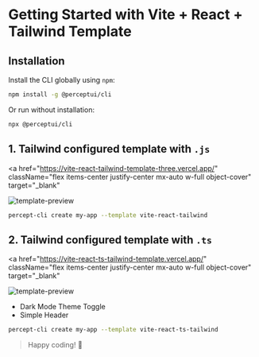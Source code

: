 # Getting Started with Vite + React + Tailwind Template

## Installation

Install the CLI globally using `npm`:

```bash copy
npm install -g @perceptui/cli
```

Or run without installation:

```bash copy
npx @perceptui/cli
```

## 1. Tailwind configured template with `.js`

<a
  href="https://vite-react-tailwind-template-three.vercel.app/"
  className="flex items-center justify-center mx-auto w-full object-cover"
  target="_blank"
>
  <img
    src="https://raw.githubusercontent.com/perceptui/docs/refs/heads/main/assets/template-previews/react-tailwind.png"
    alt="template-preview"
  />
</a>

```bash copy
percept-cli create my-app --template vite-react-tailwind
```

## 2. Tailwind configured template with `.ts`

<a
  href="https://vite-react-ts-tailwind-template.vercel.app/"
  className="flex items-center justify-center mx-auto w-full object-cover"
  target="_blank"
>
  <img
    src="https://raw.githubusercontent.com/perceptui/docs/refs/heads/main/assets/template-previews/react-tailwind-ts.png"
    alt="template-preview"
  />
</a>

- Dark Mode Theme Toggle
- Simple Header

```bash copy
percept-cli create my-app --template vite-react-ts-tailwind
```

> Happy coding! 🚀

